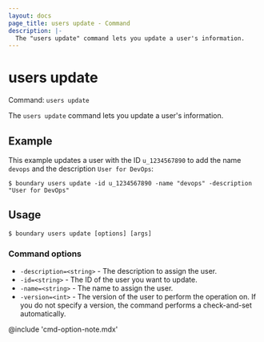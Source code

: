 ```yaml
---
layout: docs
page_title: users update - Command
description: |-
  The "users update" command lets you update a user's information.
---
```


# users update

Command: `users update`

The `users update` command lets you update a user's information.

## Example

This example updates a user with the ID `u_1234567890` to add the name `devops` and the description `User for DevOps`:

```shell-session
$ boundary users update -id u_1234567890 -name "devops" -description "User for DevOps"
```

## Usage

<CodeBlockConfig hideClipboard>

```shell-session
$ boundary users update [options] [args]
```

</CodeBlockConfig>

### Command options

- `-description=<string>` - The description to assign the user.
- `-id=<string>` - The ID of the user you want to update.
- `-name=<string>` - The name to assign the user.
- `-version=<int>` - The version of the user to perform the operation on.
If you do not specify a version, the command performs a check-and-set automatically.

@include 'cmd-option-note.mdx'